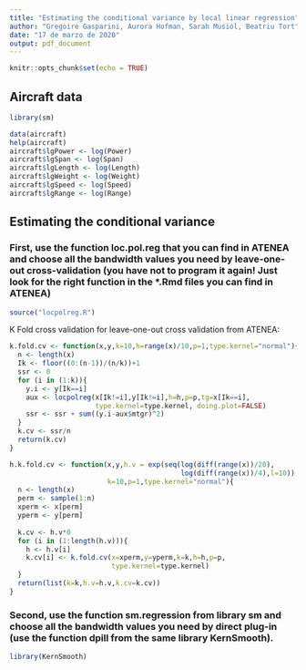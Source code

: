 ```yaml
---
title: "Estimating the conditional variance by local linear regression"
author: "Gregoire Gasparini, Aurora Hofman, Sarah Musiol, Beatriu Tort"
date: "17 de marzo de 2020"
output: pdf_document
---
```


```r
knitr::opts_chunk$set(echo = TRUE)
```

## Aircraft data
```r
library(sm)

data(aircraft)
help(aircraft)
aircraft$lgPower <- log(Power)
aircraft$lgSpan <- log(Span)
aircraft$lgLength <- log(Length)
aircraft$lgWeight <- log(Weight)
aircraft$lgSpeed <- log(Speed)
aircraft$lgRange <- log(Range)
```


## Estimating the conditional variance

### First, use the function loc.pol.reg that you can find in ATENEA and choose all the bandwidth values you need by leave-one-out cross-validation (you have not to program it again! Just look for the right function in the *.Rmd files you can find in ATENEA)

```r
source("locpolreg.R")
```

K Fold cross validation for leave-one-out cross validation from ATENEA:
```r
k.fold.cv <- function(x,y,k=10,h=range(x)/10,p=1,type.kernel="normal"){
  n <- length(x)
  Ik <- floor((0:(n-1))/(n/k))+1
  ssr <- 0
  for (i in (1:k)){
    y.i <- y[Ik==i]
    aux <- locpolreg(x[Ik!=i],y[Ik!=i],h=h,p=p,tg=x[Ik==i],
                     type.kernel=type.kernel, doing.plot=FALSE)
    ssr <- ssr + sum((y.i-aux$mtgr)^2)
  }
  k.cv <- ssr/n
  return(k.cv)
}

h.k.fold.cv <- function(x,y,h.v = exp(seq(log(diff(range(x))/20),
                                          log(diff(range(x))/4),l=10)), 
                        k=10,p=1,type.kernel="normal"){
  n <- length(x)
  perm <- sample(1:n)
  xperm <- x[perm]
  yperm <- y[perm]
  
  k.cv <- h.v*0
  for (i in (1:length(h.v))){
    h <- h.v[i]
    k.cv[i] <- k.fold.cv(x=xperm,y=yperm,k=k,h=h,p=p,
                         type.kernel=type.kernel)
  }
  return(list(k=k,h.v=h.v,k.cv=k.cv))
}
```


### Second, use the function sm.regression from library sm and choose all the bandwidth values you need by direct plug-in (use the function dpill from the same library KernSmooth).

```r
library(KernSmooth)
```

